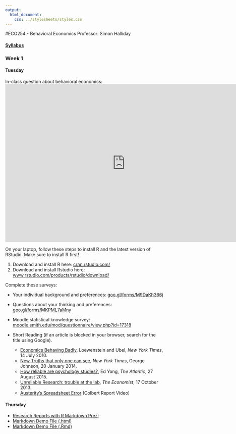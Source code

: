```yaml
---
output: 
  html_document:
    css: ../stylesheets/styles.css
---
```


#ECO254 - Behavioral Economics
Professor: Simon Halliday

#### [Syllabus](syllabus.html)

### Week 1 

#### Tuesday
In-class question about behavioral economics: 
<iframe src="https://docs.google.com/a/smith.edu/forms/d/1j0vinY1FzSlo7UpYcmOb2xM4zGbf5C5QqKlDjUZznq8/viewform?embedded=true" width="760" height="500" frameborder="0" marginheight="0" marginwidth="0">Loading...</iframe>

On your laptop, follow these steps to install R and the latest version of RStudio. Make sure to install R first!

1. Download and install R here: [cran.rstudio.com/]("https://cran.rstudio.com/")
2. Download and install Rstudio here: [www.rstudio.com/products/rstudio/download/]("https://www.rstudio.com/products/rstudio/download/")

Complete these surveys: 

- Your individual background and preferences: [goo.gl/forms/M9DaKh366j]("https://goo.gl/forms/M9DaKh366j")
- Questions about your thinking and preferences: [goo.gl/forms/MKPML7aMny]("https://goo.gl/forms/MKPML7aMny")
- Moodle statistical knowledge survey: [moodle.smith.edu/mod/questionnaire/view.php?id=17318]("https://moodle.smith.edu/mod/questionnaire/view.php?id=17318")

- Short Reading (if an article is blocked in your browser, search for the title using
Google).
    - [Economics Behaving Badly]("http://www.nytimes.com/2010/07/15/opinion/15loewenstein.html"), Loewenstein and Ubel, *New York Times*, 14 July 2010.  
    - [New Truths that only one can see]("http://www.nytimes.com/2014/01/21/science/new-truths-that-only-one-can-see.html"),
    *New York Times*,  George Johnson, 20 January 2014. 
    - [How reliable are psychology studies?]("http://www.theatlantic.com/health/archive/2015/08/psychology-studies-reliability-reproducability-nosek/402466/"), Ed Yong, *The Atlantic*, 27 August 2015.
    - [Unreliable Research: trouble at the lab]("http://www.economist.com/news/briefing/21588057-scientists-think-science-self-correcting-alarming-degree-it-not-trouble"), 
    *The Economist*, 17 October 2013.
    - [Austerity's Spreadsheet Error]("http://thecolbertreport.cc.com/videos/dcyvro/austerity-s-spreadsheet-error") (Colbert Report Video)


#### Thursday
- [Research Reports with R Markdown Prezi](http://prezi.com/8pwudebf9jof/reproducible-20/)
- [Markdown Demo File (.html)](markdown-demo.html)
- [Markdown Demo File (.Rmd)](markdown-demo.Rmd)

